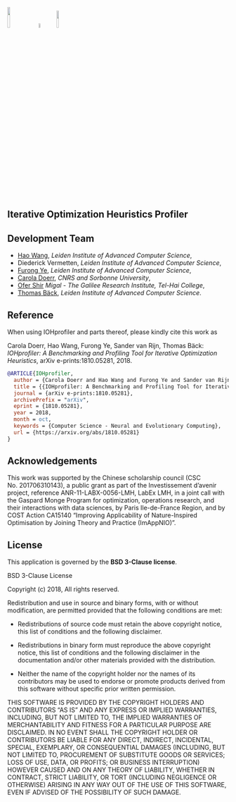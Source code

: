 <img src="../img/leiden.png" style="width:11%"> &nbsp;&nbsp;
<img src="../img/CNRS.gif" style="width:5%"> &nbsp;&nbsp;
<img src="../img/SU.jpg" style="width:10%">

## Iterative Optimization Heuristics Profiler

## Development Team
* [Hao Wang](https://www.universiteitleiden.nl/en/staffmembers/hao-wang#tab-1), <i>Leiden Institute of Advanced Computer Science</i>,
* Diederick Vermetten, <i>Leiden Institute of Advanced Computer Science</i>,
* [Furong Ye](https://www.universiteitleiden.nl/en/staffmembers/furong-ye#tab-1), <i>Leiden Institute of Advanced Computer Science</i>,
* [Carola Doerr](http://www-desir.lip6.fr/~doerr/), <i>CNRS and Sorbonne University</i>, 
* [Ofer Shir](http://www.migal.org.il/Ofer-Shir) <i>Migal - The Galilee Research Institute, Tel-Hai College</i>,
* [Thomas Bäck](https://www.universiteitleiden.nl/en/staffmembers/thomas-back#tab-1), <i>Leiden Institute of Advanced Computer Science</i>.

## Reference
When using IOHprofiler and parts thereof, please kindly cite this work as

Carola Doerr, Hao Wang, Furong Ye, Sander van Rijn, Thomas Bäck: <i>IOHprofiler: A Benchmarking and Profiling Tool for Iterative Optimization Heuristics</i>, arXiv e-prints:1810.05281, 2018.

```bibtex
@ARTICLE{IOHprofiler,
  author = {Carola Doerr and Hao Wang and Furong Ye and Sander van Rijn and Thomas B{\"a}ck},
  title = {{IOHprofiler: A Benchmarking and Profiling Tool for Iterative Optimization Heuristics}},
  journal = {arXiv e-prints:1810.05281},
  archivePrefix = "arXiv",
  eprint = {1810.05281},
  year = 2018,
  month = oct,
  keywords = {Computer Science - Neural and Evolutionary Computing},
  url = {https://arxiv.org/abs/1810.05281}
}
```

## Acknowledgements
This work was supported by the Chinese scholarship council (CSC No. 201706310143), a public grant as part of the 
Investissement d’avenir project, reference ANR-11-LABX-0056-LMH, LabEx LMH, in a joint call with the Gaspard Monge 
Program for optimization, operations research, and their interactions with data sciences, by Paris Ile-de-France Region, 
and by COST Action CA15140 “Improving Applicability of Nature-Inspired Optimisation by Joining Theory and Practice (ImAppNIO)”.

## License
This application is governed by the __BSD 3-Clause license__. 

BSD 3-Clause License

Copyright (c) 2018, 
All rights reserved.

Redistribution and use in source and binary forms, with or without
modification, are permitted provided that the following conditions are met:

* Redistributions of source code must retain the above copyright notice, this
  list of conditions and the following disclaimer.

* Redistributions in binary form must reproduce the above copyright notice,
  this list of conditions and the following disclaimer in the documentation
  and/or other materials provided with the distribution.

* Neither the name of the copyright holder nor the names of its
  contributors may be used to endorse or promote products derived from
  this software without specific prior written permission.

THIS SOFTWARE IS PROVIDED BY THE COPYRIGHT HOLDERS AND CONTRIBUTORS "AS IS"
AND ANY EXPRESS OR IMPLIED WARRANTIES, INCLUDING, BUT NOT LIMITED TO, THE
IMPLIED WARRANTIES OF MERCHANTABILITY AND FITNESS FOR A PARTICULAR PURPOSE ARE
DISCLAIMED. IN NO EVENT SHALL THE COPYRIGHT HOLDER OR CONTRIBUTORS BE LIABLE
FOR ANY DIRECT, INDIRECT, INCIDENTAL, SPECIAL, EXEMPLARY, OR CONSEQUENTIAL
DAMAGES (INCLUDING, BUT NOT LIMITED TO, PROCUREMENT OF SUBSTITUTE GOODS OR
SERVICES; LOSS OF USE, DATA, OR PROFITS; OR BUSINESS INTERRUPTION) HOWEVER
CAUSED AND ON ANY THEORY OF LIABILITY, WHETHER IN CONTRACT, STRICT LIABILITY,
OR TORT (INCLUDING NEGLIGENCE OR OTHERWISE) ARISING IN ANY WAY OUT OF THE USE
OF THIS SOFTWARE, EVEN IF ADVISED OF THE POSSIBILITY OF SUCH DAMAGE.


